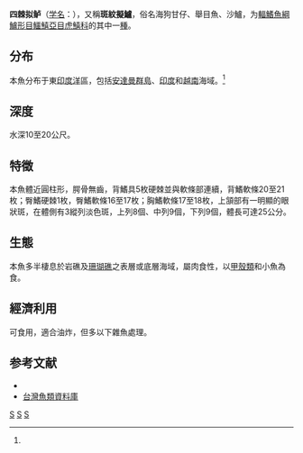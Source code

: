 {{Speciesbox
| taxon = Parapercis quadrispinosus
| status = NE
| binomial_authority = Weber, 1913<ref name='id7993'>{{cite web| url =http://www.bioinfo.cn/db05/BjdwSpecies.php?action=view&id=7993| title =四棘拟鲈| work =中国动物物种编目数据库| publisher =中国科学院微生物研究所| author =中国科学院动物研究所| accessdate =2009-04-16| deadurl =yes| archiveurl =https://web.archive.org/web/20160305093152/http://www.bioinfo.cn/db05/BjdwSpecies.php?action=view&id=7993| archivedate =2016-03-05}}</ref>
| synonyms = *''Bodianus tetracanthus''<br /><small>Lacepède, 1802</small>
*''Parapercis cancellata''<br /><small>Cuvier, 1816</small>
*''Percis cancellata''<br /><small>Cuvier, 1816</small>
}}

'''四棘拟鲈'''（[[学名|学名]]：{{lang|la|''Parapercis quadrispinosus''}}），又稱'''斑紋擬鱸'''，俗名海狗甘仔、舉目魚、沙鱸，为[[輻鰭魚綱|輻鰭魚綱]][[鱸形目|鱸形目]][[鱷鱚亞目|鱷鱚亞目]][[虎鱚科|虎鱚科]]的其中一[[種|種]]。

==分布==
本魚分布于東[[印度洋|印度洋]]區，包括[[安達曼群島|安達曼群島]]、[[印度|印度]]和[[越南|越南]]海域。<ref name='id7993'/>

==深度==
水深10至20公尺。

==特徵==
本魚體近圓柱形，腭骨無齒，背鰭具5枚硬棘並與軟條部連續，背鰭軟條20至21枚；臀鰭硬棘1枚，臀鰭軟條16至17枚；胸鰭軟條17至18枚，上頷部有一明顯的眼狀斑，在體側有3縱列淡色斑，上列8個、中列9個，下列9個，體長可達25公分。

==生態==
本魚多半棲息於岩礁及[[珊瑚礁|珊瑚礁]]之表層或底層海域，屬肉食性，以[[甲殼類|甲殼類]]和小魚為食。

==經濟利用==
可食用，適合油炸，但多以下雜魚處理。

== 参考文献 ==
{{reflist}}
*{{FishBase_species|genus=Parapercis|species=quadrispinosus|year=2011|month=12}}
*[http://fishdb.sinica.edu.tw/ 台灣魚類資料庫]{{Wayback|url=http://fishdb.sinica.edu.tw/ |date=20160304193340 }}

{{Taxonbar|from=Q2631059}}

[[Category:食用鱼|S]]
[[Category:拟鲈属|S]]
[[Category:_1913年描述的鱼类|S]]